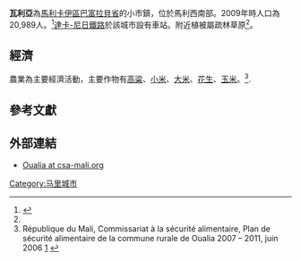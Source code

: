 {{Infobox settlement
<!--See the Table at Infobox Settlement for all fields and descriptions of usage-->
<!-- Basic info  ---------------->
|name          =瓦利亞
|other_name      =
|native_name     =  <!-- for cities whose native name is not in English -->
|nickname        = 
|settlement_type =縣級行政區及城鎮
|motto           =
<!-- images and maps  ----------->
|image_skyline          =oualia.jpg 
|imagesize              =300px 
|image_caption          = 
|image_flag             = 
|flag_size              =
|image_seal             = 
|seal_size              =
|image_shield           = 
|shield_size            =
|image_map              = 
|mapsize                = 
|map_caption            = 
|pushpin_map            =Mali
|pushpin_label_position =bottom
|pushpin_mapsize        =300
|pushpin_map_caption    =瓦利亞位置圖
<!-- Location ------------------>
|coordinates_display    = inline,title
|coordinates_region     = ML
|subdivision_type       = 國家
|subdivision_name       = {{flag|Mali}}
|subdivision_type1      = [[馬利行政區劃|大區]]
|subdivision_name1      = [[卡伊區|卡伊區]]
|subdivision_type2      = 省
|subdivision_name2      = [[巴富拉貝省|巴富拉貝省]]
|subdivision_type3      =
|subdivision_name3      = 
|<!-- Politics ----------------->
|government_footnotes   =
|government_type        =
|leader_title           =
|leader_name            =
|leader_title1          =  <!-- for places with, say, both a mayor and a city manager -->
|leader_name1           =
|established_title      =  <!-- Settled -->
|established_date       = 
<!-- Area    --------------------->
|unit_pref                =Imperial <!--Enter: Imperial, if Imperial (metric) is desired-->
|area_footnotes           =
|area_total_km2           =  <!-- ALL fields dealing with a measurements are subject to automatic unit conversion-->
|area_land_km2            = <!--See table @ Template:Infobox Settlement for details on automatic unit conversion-->
<!-- Population   ----------------------->
|population_as_of               =1998年
|population_footnotes           =
|population_note                =
|population_total               =13206
|population_density_km2         =
|population_density_sq_mi       =
|population_metro               =
|population_density_metro_km2   =
|population_density_metro_sq_mi =
|population_blank1_title        =Ethnicities
|population_blank1              =
|population_density_blank1_km2 =   
|population_density_blank1_sq_mi =
<!-- General information  --------------->
|timezone               =[[GMT|GMT]] 
|utc_offset             = +0
|timezone_DST           = 
|utc_offset_DST         = 
|latd=13|latm=36|lats= |latNS=N
|longd=10|longm=23|longs=|longEW=W
|elevation_footnotes    =  <!--for references: use <ref> </ref> tags-->
|elevation_m            = 
|elevation_ft           =
<!-- Area/postal codes & others -------->
|postal_code_type       =  <!-- enter ZIP code, Postcode, Post code, Postal code... -->
|postal_code            =
|area_code              =
|blank_name             =
|blank_info             =
|blank1_name            =
|blank1_info            =
|website                = 
|footnotes              = 
}}
'''瓦利亞'''為[[馬利|馬利]][[卡伊區|卡伊區]][[巴富拉貝省|巴富拉貝省]]的小市鎮，位於馬利西南部。2009年時人口為20,989人。<ref>{{cite web|url=http://mali-reforme-telecom.mctmtl.com/previsions.pdf|title=Previsions de desserte des communes pour la periode de 2001-2005|publisher=Mali Reforme Telecom|accessdate=January 24, 2009|deadurl=yes|archiveurl=https://web.archive.org/web/20040829024117/http://mali-reforme-telecom.mctmtl.com/previsions.pdf|archivedate=2004年8月29日}}</ref>[[達卡-尼日鐵路|達卡-尼日鐵路]]於該城市設有車站。附近植被屬疏林草原<ref name=psa/>。
==經濟==
農業為主要經濟活動，主要作物有[[高粱|高粱]]、[[小米|小米]]、[[大米|大米]]、[[花生|花生]]、[[玉米|玉米]]。<ref name=psa>République du Mali, Commissariat à la sécurité alimentaire, Plan de sécurité alimentaire de la commune rurale de Oualia 2007 – 2011, juin 2006 [http://www.reliefweb.int/rw/RWFiles2006.nsf/FilesByRWDocUnidFilename/LRON-7D6EMM-rapport_complet.pdf/$File/rapport_complet.pdf] {{Wayback|url=http://www.reliefweb.int/rw/RWFiles2006.nsf/FilesByRWDocUnidFilename/LRON-7D6EMM-rapport_complet.pdf/$File/rapport_complet.pdf |date=20080409075135 }}</ref>.
==參考文獻==
{{Reflist}}

==外部連結==
* [http://www.csa-mali.org/plans/Kayes/plansa_bafoulabe/psa_oualia.pdf Oualia at csa-mali.org]{{dead link|date=2018年1月 |bot=InternetArchiveBot |fix-attempted=yes }}

{{卡伊區}}

[[Category:马里城市|Category:马里城市]]